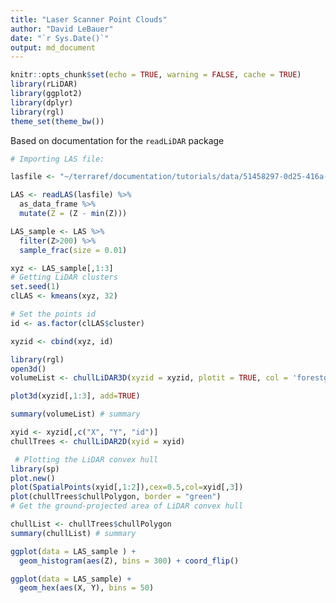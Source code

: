 ```yaml
---
title: "Laser Scanner Point Clouds"
author: "David LeBauer"
date: "`r Sys.Date()`"
output: md_document
---
```


```r
knitr::opts_chunk$set(echo = TRUE, warning = FALSE, cache = TRUE)
library(rLiDAR) 
library(ggplot2)
library(dplyr)
library(rgl)
theme_set(theme_bw())
```


Based on documentation for the `readLiDAR` package

```r
# Importing LAS file:

lasfile <- "~/terraref/documentation/tutorials/data/51458297-0d25-416a-91a5-a2f0ae1a1083__Top-heading-east_0.las"

LAS <- readLAS(lasfile) %>% 
  as_data_frame %>% 
  mutate(Z = (Z - min(Z)))

```

```r
LAS_sample <- LAS %>% 
  filter(Z>200) %>% 
  sample_frac(size = 0.01)
```

```r
xyz <- LAS_sample[,1:3]
# Getting LiDAR clusters
set.seed(1)
clLAS <- kmeans(xyz, 32)
```

```r
# Set the points id
id <- as.factor(clLAS$cluster)

xyzid <- cbind(xyz, id)

library(rgl)
open3d()
volumeList <- chullLiDAR3D(xyzid = xyzid, plotit = TRUE, col = 'forestgreen', alpha = 0.6)

plot3d(xyzid[,1:3], add=TRUE)

summary(volumeList) # summary

xyid <- xyzid[,c("X", "Y", "id")]
chullTrees <- chullLiDAR2D(xyid = xyid)

 # Plotting the LiDAR convex hull
library(sp)
plot.new()
plot(SpatialPoints(xyid[,1:2]),cex=0.5,col=xyid[,3])
plot(chullTrees$chullPolygon, border = "green")
# Get the ground-projected area of LiDAR convex hull

chullList <- chullTrees$chullPolygon
summary(chullList) # summary

ggplot(data = LAS_sample ) + 
  geom_histogram(aes(Z), bins = 300) + coord_flip()

ggplot(data = LAS_sample) + 
  geom_hex(aes(X, Y), bins = 50)


```
